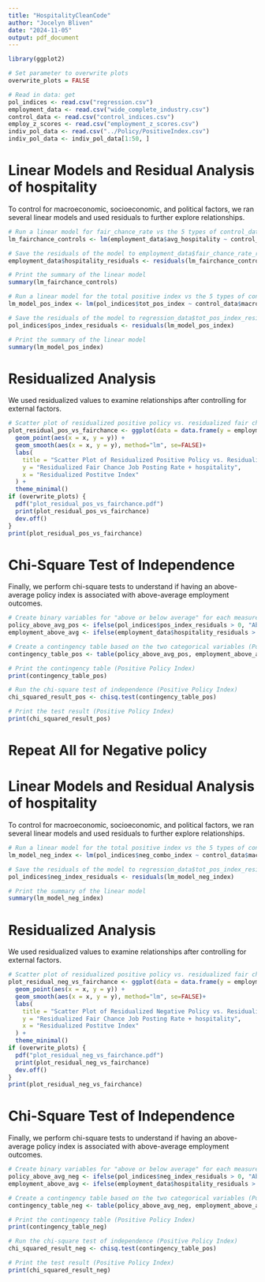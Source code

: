 ```yaml
---
title: "HospitalityCleanCode"
author: "Jocelyn Bliven"
date: "2024-11-05"
output: pdf_document
---
```


```r

library(ggplot2)

# Set parameter to overwrite plots
overwrite_plots = FALSE

# Read in data: get 
pol_indices <- read.csv("regression.csv")
employment_data <- read.csv("wide_complete_industry.csv")
control_data <- read.csv("control_indices.csv")
employ_z_scores <- read.csv("employment_z_scores.csv")
indiv_pol_data <- read.csv("../Policy/PositiveIndex.csv")
indiv_pol_data <- indiv_pol_data[1:50, ]

```

# Linear Models and Residual Analysis of hospitality
To control for macroeconomic, socioeconomic, and political factors, we ran several linear models and used residuals to further explore relationships.

```r
# Run a linear model for fair_chance_rate vs the 5 types of control_data
lm_fairchance_controls <- lm(employment_data$avg_hospitality ~ control_data$macroeconomy + control_data$socioeconomics + control_data$politics + control_data$diversity + employ_z_scores$arts_employment_z)

# Save the residuals of the model to employment_data$fair_chance_rate_residuals
employment_data$hospitality_residuals <- residuals(lm_fairchance_controls)

# Print the summary of the linear model
summary(lm_fairchance_controls)

# Run a linear model for the total positive index vs the 5 types of control_data
lm_model_pos_index <- lm(pol_indices$tot_pos_index ~ control_data$macroeconomy + control_data$socioeconomics + control_data$politics + control_data$diversity + employ_z_scores$arts_employment_z)

# Save the residuals of the model to regression_data$tot_pos_index_residuals
pol_indices$pos_index_residuals <- residuals(lm_model_pos_index)

# Print the summary of the linear model
summary(lm_model_pos_index)

```
# Residualized Analysis
We used residualized values to examine relationships after controlling for external factors.

```r
# Scatter plot of residualized positive policy vs. residualized fair chance job posting rate
plot_residual_pos_vs_fairchance <- ggplot(data = data.frame(y = employment_data$hospitality_residuals, x = pol_indices$pos_index_residuals)) +
  geom_point(aes(x = x, y = y)) +
  geom_smooth(aes(x = x, y = y), method="lm", se=FALSE)+
  labs(
    title = "Scatter Plot of Residualized Positive Policy vs. Residualized Fair Chance Job Posting Rate",
    y = "Residualized Fair Chance Job Posting Rate + hospitality",
    x = "Residualized Postitve Index"
  ) +
  theme_minimal()
if (overwrite_plots) {
  pdf("plot_residual_pos_vs_fairchance.pdf")
  print(plot_residual_pos_vs_fairchance)
  dev.off()
}
print(plot_residual_pos_vs_fairchance)
```

# Chi-Square Test of Independence
Finally, we perform chi-square tests to understand if having an above-average policy index is associated with above-average employment outcomes.

```r
# Create binary variables for "above or below average" for each measure (Positive Policy Index)
policy_above_avg_pos <- ifelse(pol_indices$pos_index_residuals > 0, "Above Avg", "Below Avg")
employment_above_avg <- ifelse(employment_data$hospitality_residuals > 0, "Above Avg", "Below Avg")

# Create a contingency table based on the two categorical variables (Positive Policy Index)
contingency_table_pos <- table(policy_above_avg_pos, employment_above_avg)

# Print the contingency table (Positive Policy Index)
print(contingency_table_pos)

# Run the chi-square test of independence (Positive Policy Index)
chi_squared_result_pos <- chisq.test(contingency_table_pos)

# Print the test result (Positive Policy Index)
print(chi_squared_result_pos)
```


# Repeat All for Negative policy

# Linear Models and Residual Analysis of hospitality
To control for macroeconomic, socioeconomic, and political factors, we ran several linear models and used residuals to further explore relationships.

```r

# Run a linear model for the total positive index vs the 5 types of control_data
lm_model_neg_index <- lm(pol_indices$neg_combo_index ~ control_data$macroeconomy + control_data$socioeconomics + control_data$politics + control_data$diversity + employ_z_scores$arts_employment_z)

# Save the residuals of the model to regression_data$tot_pos_index_residuals
pol_indices$neg_index_residuals <- residuals(lm_model_neg_index)

# Print the summary of the linear model
summary(lm_model_neg_index)

```

# Residualized Analysis
We used residualized values to examine relationships after controlling for external factors.

```r
# Scatter plot of residualized positive policy vs. residualized fair chance job posting rate
plot_residual_neg_vs_fairchance <- ggplot(data = data.frame(y = employment_data$hospitality_residuals, x = pol_indices$neg_index_residuals)) +
  geom_point(aes(x = x, y = y)) +
  geom_smooth(aes(x = x, y = y), method="lm", se=FALSE)+
  labs(
    title = "Scatter Plot of Residualized Negative Policy vs. Residualized Fair Chance Job Posting Rate",
    y = "Residualized Fair Chance Job Posting Rate + hospitality",
    x = "Residualized Postitve Index"
  ) +
  theme_minimal()
if (overwrite_plots) {
  pdf("plot_residual_neg_vs_fairchance.pdf")
  print(plot_residual_neg_vs_fairchance)
  dev.off()
}
print(plot_residual_neg_vs_fairchance)
```

# Chi-Square Test of Independence
Finally, we perform chi-square tests to understand if having an above-average policy index is associated with above-average employment outcomes.

```r
# Create binary variables for "above or below average" for each measure (Positive Policy Index)
policy_above_avg_neg <- ifelse(pol_indices$neg_index_residuals > 0, "Above Avg", "Below Avg")
employment_above_avg <- ifelse(employment_data$hospitality_residuals > 0, "Above Avg", "Below Avg")

# Create a contingency table based on the two categorical variables (Positive Policy Index)
contingency_table_neg <- table(policy_above_avg_neg, employment_above_avg)

# Print the contingency table (Positive Policy Index)
print(contingency_table_neg)

# Run the chi-square test of independence (Positive Policy Index)
chi_squared_result_neg <- chisq.test(contingency_table_pos)

# Print the test result (Positive Policy Index)
print(chi_squared_result_neg)
```